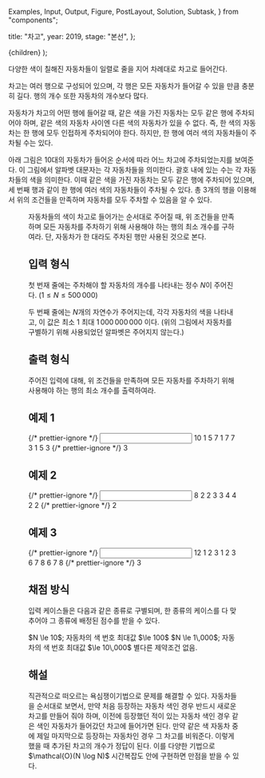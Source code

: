   Examples,
  Input,
  Output,
  Figure,
  PostLayout,
  Solution,
  Subtask,
} from "components";

  title: "차고",
  year: 2019,
  stage: "본선",
};

  <PostLayout meta={meta}>{children}</PostLayout>
);

다양한 색이 칠해진 자동차들이 일렬로 줄을 지어 차례대로 차고로 들어간다.

차고는 여러 행으로 구성되어 있으며, 각 행은 모든 자동차가 들어갈 수 있을 만큼 충분히 길다. 행의 개수 또한 자동차의 개수보다 많다.

자동차가 차고의 어떤 행에 들어갈 때, 같은 색을 가진 자동차는 모두 같은 행에 주차되어야 하며, 같은 색의 자동차 사이엔 다른 색의 자동차가 있을 수 없다. 즉, 한 색의 자동차는 한 행에 모두 인접하게 주차되어야 한다. 하지만, 한 행에 여러 색의 자동차들이 주차될 수는 있다.

아래 그림은 $10$대의 자동차가 들어온 순서에 따라 어느 차고에 주차되었는지를 보여준다. 이 그림에서 알파벳 대문자는 각 자동차들을 의미한다. 괄호 내에 있는 수는 각 자동차들의 색을 의미한다. 이때 같은 색을 가진 자동차는 모두 같은 행에 주차되어 있으며, 세 번째 행과 같이 한 행에 여러 색의 자동차들이 주차될 수 있다. 총 $3$개의 행을 이용해서 위의 조건들을 만족하며 자동차를 모두 주차할 수 있음을 알 수 있다.

<Figure src="/2019/garage1.png" alt="" />

자동차들의 색이 차고로 들어가는 순서대로 주어질 때, 위 조건들을 만족하며 모든 자동차를 주차하기 위해 사용해야 하는 행의 최소 개수를 구하여라. 단, 자동차가 한 대라도 주차된 행만 사용된 것으로 본다.

## 입력 형식

첫 번재 줄에는 주차해야 할 자동차의 개수를 나타내는 정수 $N$이 주어진다. ($1 \le N \le 500\,000$)

두 번째 줄에는 $N$개의 자연수가 주어지는데, 각각 자동차의 색을 나타내고, 이 값은 최소 $1$ 최대 $1\,000\,000\,000$ 이다. (위의 그림에서 자동차를 구별하기 위해 사용되었던 알파벳은 주어지지 않는다.)

## 출력 형식

주어진 입력에 대해, 위 조건들을 만족하며 모든 자동차를 주차하기 위해 사용해야 하는 행의 최소 개수를 출력하여라.

## 예제 1

<Examples>
  {/* prettier-ignore */}
  <Input>
    10
    1 5 7 1 7 7 3 1 5 3
  </Input>
  {/* prettier-ignore */}
  <Output>
    3
  </Output>
</Examples>

## 예제 2

<Examples>
  {/* prettier-ignore */}
  <Input>
    8
    2 2 3 3 4 4 2 2
  </Input>
  {/* prettier-ignore */}
  <Output>
    2
  </Output>
</Examples>

## 예제 3

<Examples>
  {/* prettier-ignore */}
  <Input>
    12
    1 2 3 1 2 3 6 7 8 6 7 8
  </Input>
  {/* prettier-ignore */}
  <Output>
    3
  </Output>
</Examples>

## 채점 방식

입력 케이스들은 다음과 같은 종류로 구별되며, 한 종류의 케이스를 다 맞추어야 그 종류에 배정된 점수를 받을 수 있다.

<Subtask index={1} score={17}>
  $N \le 10$; 자동차의 색 번호 최대값 $\le 100$
</Subtask>
<Subtask index={2} score={44}>
  $N \le 1\,000$; 자동차의 색 번호 최대값 $\le 10\,000$
</Subtask>
<Subtask index={3} score={39}>
  별다른 제약조건 없음.
</Subtask>

## 해설

<Solution>
  직관적으로 떠오르는 욕심쟁이기법으로 문제를 해결할 수 있다. 자동차들을
  순서대로 보면서, 만약 처음 등장하는 자동차 색인 경우 반드시 새로운 차고를
  만들어 줘야 하며, 이전에 등장했던 적이 있는 자동차 색인 경우 같은 색인
  자동차가 들어갔던 차고에 들어가면 된다. 만약 같은 색 자동차 중에 제일
  마지막으로 등장하는 자동차인 경우 그 차고를 비워준다. 이렇게 했을 때 추가된
  차고의 개수가 정답이 된다. 이를 다양한 기법으로 $\mathcal{O}(N \log N)$ 시간복잡도 안에
  구현하면 만점을 받을 수 있다.
</Solution>

